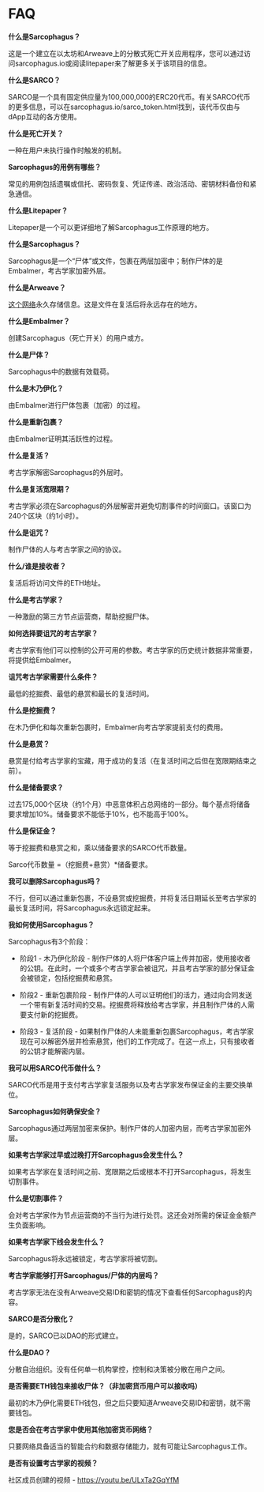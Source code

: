 # FAQ

**什么是Sarcophagus？**

这是一个建立在以太坊和Arweave上的分散式死亡开关应用程序，您可以通过访问sarcophagus.io或阅读litepaper来了解更多关于该项目的信息。

**什么是SARCO？**

SARCO是一个具有固定供应量为100,000,000的ERC20代币。有关SARCO代币的更多信息，可以在sarcophagus.io/sarco_token.html找到，该代币仅由与dApp互动的各方使用。

**什么是死亡开关？**

一种在用户未执行操作时触发的机制。

**Sarcophagus的用例有哪些？**

常见的用例包括遗嘱或信托、密码恢复、凭证传递、政治活动、密钥材料备份和紧急通信。

**什么是Litepaper？**

Litepaper是一个可以更详细地了解Sarcophagus工作原理的地方。

**什么是Sarcophagus？**

Sarcophagus是一个“尸体”或文件，包裹在两层加密中；制作尸体的是Embalmer，考古学家加密外层。

**什么是Arweave？**

[这个网络](https://www.arweave.org/)永久存储信息。这是文件在复活后将永远存在的地方。

**什么是Embalmer？**

创建Sarcophagus（死亡开关）的用户或方。

**什么是尸体？**

Sarcophagus中的数据有效载荷。

**什么是木乃伊化？**

由Embalmer进行尸体包裹（加密）的过程。

**什么是重新包裹？**

由Embalmer证明其活跃性的过程。

**什么是复活？**

考古学家解密Sarcophagus的外层时。

**什么是复活宽限期？**

考古学家必须在Sarcophagus的外层解密并避免切割事件的时间窗口。该窗口为240个区块（约1小时）。

**什么是诅咒？**

制作尸体的人与考古学家之间的协议。

**什么/谁是接收者？**

复活后将访问文件的ETH地址。

**什么是考古学家？**

一种激励的第三方节点运营商，帮助挖掘尸体。

**如何选择要诅咒的考古学家？**

考古学家有他们可以控制的公开可用的参数。考古学家的历史统计数据非常重要，将提供给Embalmer。

**诅咒考古学家需要什么条件？**

最低的挖掘费、最低的悬赏和最长的复活时间。

**什么是挖掘费？**

在木乃伊化和每次重新包裹时，Embalmer向考古学家提前支付的费用。

**什么是悬赏？**

悬赏是付给考古学家的宝藏，用于成功的复活（在复活时间之后但在宽限期结束之前）。

**什么是储备要求？**

过去175,000个区块（约1个月）中恶意体积占总网络的一部分。每个基点将储备要求增加10%。储备要求不能低于10%，也不能高于100%。

**什么是保证金？**

等于挖掘费和悬赏之和，乘以储备要求的SARCO代币数量。

Sarco代币数量 =（挖掘费+悬赏）*储备要求。

**我可以删除Sarcophagus吗？**

不行，但可以通过重新包裹，不设悬赏或挖掘费，并将复活日期延长至考古学家的最长复活时间，将Sarcophagus永远锁定起来。

**我如何使用Sarcophagus？**

Sarcophagus有3个阶段：

- 阶段1 - 木乃伊化阶段 - 制作尸体的人将尸体客户端上传并加密，使用接收者的公钥。在此时，一个或多个考古学家会被诅咒，并且考古学家的部分保证金会被锁定，包括挖掘费和悬赏。

- 阶段2 - 重新包裹阶段 - 制作尸体的人可以证明他们的活力，通过向合同发送一个带有新复活时间的交易。挖掘费将释放给考古学家，并且制作尸体的人需要支付新的挖掘费。

- 阶段3 - 复活阶段 - 如果制作尸体的人未能重新包裹Sarcophagus，考古学家现在可以解密外层并检索悬赏，他们的工作完成了。在这一点上，只有接收者的公钥才能解密内层。

**我可以用SARCO代币做什么？**

SARCO代币是用于支付考古学家复活服务以及考古学家发布保证金的主要交换单位。

**Sarcophagus如何确保安全？**

Sarcophagus通过两层加密来保护。制作尸体的人加密内层，而考古学家加密外层。

**如果考古学家过早或过晚打开Sarcophagus会发生什么？**

如果考古学家在复活时间之前、宽限期之后或根本不打开Sarcophagus，将发生切割事件。

**什么是切割事件？**

会对考古学家作为节点运营商的不当行为进行处罚。这还会对所需的保证金金额产生负面影响。

**如果考古学家下线会发生什么？**

Sarcophagus将永远被锁定，考古学家将被切割。

**考古学家能够打开Sarcophagus/尸体的内层吗？**

考古学家无法在没有Arweave交易ID和密钥的情况下查看任何Sarcophagus的内容。

**SARCO是否分散化？**

是的，SARCO已以DAO的形式建立。

**什么是DAO？**

分散自治组织。没有任何单一机构掌控，控制和决策被分散在用户之间。

**是否需要ETH钱包来接收尸体？（非加密货币用户可以接收吗）**

最初的木乃伊化需要ETH钱包，但之后只要知道Arweave交易ID和密钥，就不需要钱包。

**您是否会在考古学家中使用其他加密货币网络？**

只要网络具备适当的智能合约和数据存储能力，就有可能让Sarcophagus工作。

**是否有设置考古学家的视频？**

社区成员创建的视频 - https://youtu.be/ULxTa2GqYfM